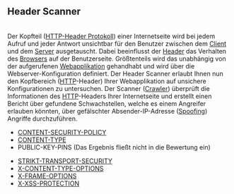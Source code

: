 == Header Scanner ==
<br />

Der Kopfteil ([[Header/DE|HTTP-Header Protokoll]]) einer Internetseite wird bei jedem Aufruf und jeder Antwort unsichtbar für den Benutzer zwischen dem [[Client]] und dem [[Server]] ausgetauscht. Dabei beeinflusst der [[Header/DE|Header]] das Verhalten des [[Browser|Browsers]] auf der Benutzerseite. Größtenteils wird das unabhängig von der aufgerufenen [[Webanwendung|Webapplikation]] gehandhabt und wird über die Webserver-Konfiguration definiert. Der Header Scanner erlaubt Ihnen nun den Kopfbereich ([[HTTP]]-Header) Ihrer Webapplikation auf unsichere Konfigurationen zu untersuchen. Der Scanner ([[Crawler]]) überprüft die Informationen des [[HTTP]]-Headers Ihrer Internetseite und erstellt einen Bericht über gefundene Schwachstellen, welche es einem Angreifer erlauben könnten, über gefälschter Absender-IP-Adresse ([[IP-Spoofing|Spoofing]]) Angriffe durchzuführen. <!--[https://www.siwecos.de/wiki/Kategorie:HTTP_Secure_Header-Scanner Checks des HTTP_Secure_Header-Scanner]--> <br />

*[[Content-Security-Policy-Schwachstelle/DE|CONTENT-SECURITY-POLICY]]<br />
*[[Content-Type-Nicht-Korrekt/DE|CONTENT-TYPE]]<br />
* PUBLIC-KEY-PINS (Das Ergebnis fließt nicht in die Bewertung ein)<br />
<!--[[Public-Key-Pins-Deaktiviert/DE|PUBLIC-KEY-PINS]] (<span style="color:#c31622">'''Achtung:'''</span> HPKP wird derzeit nicht überprüft)<br />-->
*[[Keine-Verschluesselung-Gefunden/DE|STRIKT-TRANSPORT-SECURITY]]<br />
*[[X-Content-Type-Options-Schwachstelle/DE|X-CONTENT-TYPE-OPTIONS]]<br />
*[[X-Frame-Options-Schwachstelle/DE|X-FRAME-OPTIONS]]<br />
*[[XSS-Schwachstelle/DE|X-XSS-PROTECTION]]
